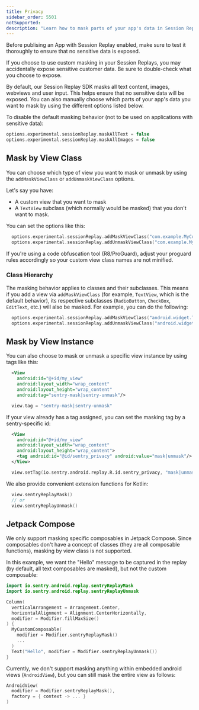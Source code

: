 ```yaml
---
title: Privacy
sidebar_order: 5501
notSupported:
description: "Learn how to mask parts of your app's data in Session Replay."
---
```


<Alert>

Before publising an App with Session Replay enabled, make sure to test it thoroughly to ensure that no sensitive data is exposed.

If you choose to use custom masking in your Session Replays, you may accidentally expose sensitive customer data. Be sure to double-check what you choose to expose.

</Alert>

By default, our Session Replay SDK masks all text content, images, webviews and user input. This helps ensure that no sensitive data will be exposed. You can also manually choose which parts of your app's data you want to mask by using the different options listed below.

To disable the default masking behavior (not to be used on applications with sensitive data):

```kotlin
options.experimental.sessionReplay.maskAllText = false
options.experimental.sessionReplay.maskAllImages = false
```

## Mask by View Class

You can choose which type of view you want to mask or unmask by using the `addMaskViewClass` or `addUnmaskViewClass` options.

Let's say you have:
- A custom view that you want to mask
- A `TextView` subclass (which normally would be masked) that you don't want to mask.

You can set the options like this:

```kotlin
  options.experimental.sessionReplay.addMaskViewClass("com.example.MyCustomView")
  options.experimental.sessionReplay.addUnmaskViewClass("com.example.MyCustomTextView")
```

<Note>

If you're using a code obfuscation tool (R8/ProGuard), adjust your proguard rules accordingly so your custom view class names are not minified.

</Note>

### Class Hierarchy

The masking behavior applies to classes and their subclasses. This means if you add a view via `addMaskViewClass` (for example, `TextView`, which is the default behavior), its respective subclasses (`RadioButton`, `CheckBox`, `EditText`, etc.) will also be masked. For example, you can do the following:

```kotlin
  options.experimental.sessionReplay.addMaskViewClass("android.widget.TextView") // mask TextView and all its subclasses
  options.experimental.sessionReplay.addUnmaskViewClass("android.widget.RadioButton") // but unmask RadioButton and all its subclasses
```

## Mask by View Instance

You can also choose to mask or unmask a specific view instance by using tags like this:

```xml
  <View
    android:id="@+id/my_view"
    android:layout_width="wrap_content"
    android:layout_height="wrap_content"
    android:tag="sentry-mask|sentry-unmask"/>
```

```kotlin
  view.tag = "sentry-mask|sentry-unmask"
```

If your view already has a tag assigned, you can set the masking tag by a sentry-specific id:

```xml
  <View
    android:id="@+id/my_view"
    android:layout_width="wrap_content"
    android:layout_height="wrap_content">
    <tag android:id="@id/sentry_privacy" android:value="mask|unmask"/>
  </View>
```

```kotlin
  view.setTag(io.sentry.android.replay.R.id.sentry_privacy, "mask|unmask")
```

We also provide convenient extension functions for Kotlin:

```kotlin
  view.sentryReplayMask()
  // or
  view.sentryReplayUnmask()
```

## Jetpack Compose

We only support masking specific composables in Jetpack Compose. Since composables don't have a concept of classes (they are all composable functions), masking by view class is not supported.

In this example, we want the "Hello" message to be captured in the replay (by default, all text composables are masked), but not the custom composable:

```kotlin
import io.sentry.android.replay.sentryReplayMask
import io.sentry.android.replay.sentryReplayUnmask

Column(
  verticalArrangement = Arrangement.Center,
  horizontalAlignment = Alignment.CenterHorizontally,
  modifier = Modifier.fillMaxSize()
) {
  MyCustomComposable(
    modifier = Modifier.sentryReplayMask()
    ...
  )
  Text("Hello", modifier = Modifier.sentryReplayUnmask())
}
```

Currently, we don't support masking anything within embedded android views (`AndroidView`), but you can still mask the entire view as follows:

```kotlin
AndroidView(
  modifier = Modifier.sentryReplayMask(),
  factory = { context -> ... }
)
```

